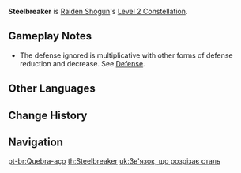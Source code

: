 {{Constellation Infobox
|image       = Constellation Steelbreaker.png
|description = While using [[Musou no Hitotachi]] and in the [[Musou Isshin]] state applied by {{Color|Physical|Secret Art: Musou Shinsetsu}}, the Raiden Shogun's attacks ignore 60% of opponents's [[DEF]].
|level       = 2
|character   = Raiden Shogun
|utility1    = DEF Ignore
}}
'''Steelbreaker''' is [[Raiden Shogun]]'s [[Level 2 Constellation]].

==Gameplay Notes==
* The defense ignored is multiplicative with other forms of defense reduction and decrease. See [[Defense]].

==Other Languages==
{{Other Languages
|en      = Steelbreaker
|zhs     = 斩铁断金
|zhs_rm  = Zhǎn Tiě Duàn Jīn
|zht     = 斬鐵斷金
|zht_rm  = Zhǎn Tiě Duàn Jīn
|zh_tl   = Slicing Iron and Gold
|ja      = 斬鉄断金
|ja_rm   = Zantetsu Dankin{{Assumed}}
|ja_tl   = Steelcutting Bond
|ja_note = {{lang|ja=断金|mini=1}} = "close friendship (strong enough to cut metal)
|ko      = 강철 절단
|ko_rm   = Gangcheol Jeoldan
|ko_tl   = Steel Cutting
|es      = Asoladora del acero
|es_tl   = Steel Grinder
|es_note = The Spanish translation of "asoladora" is "devastating," but paired with steel becomes "grinder," which is a machine for cutting steel.
|fr      = Brise-acier
|fr_tl   = Steelbreaker
|ru      = Разрушитель стали
|ru_tl   = 
|th      = Steelbreaker
|vi      = Càn Quét Thiên Hạ
|vi_tl   = 
|de      = Stahlbrecher
|de_tl   = Steelbreaker
|id      = Steelbreaker
|pt      = Quebra-aço
|pt_tl   = Steelbreaker
}}

==Change History==
{{Change History|2.1}}

==Navigation==
{{Talent Navbox|Raiden Shogun}}
[[pt-br:Quebra-aço]]
[[th:Steelbreaker]]
[[uk:Зв'язок, що розрізає сталь]]
